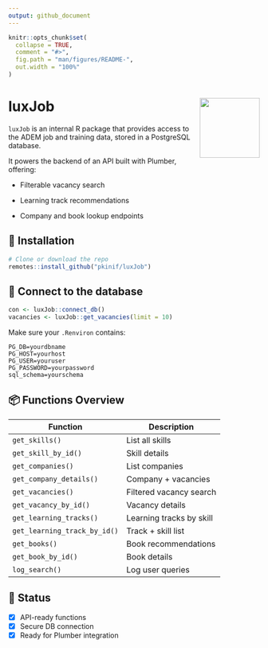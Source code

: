 ```yaml
---
output: github_document
---
```


<!-- README.md is generated from README.Rmd. Please edit that file -->

```r
knitr::opts_chunk$set(
  collapse = TRUE,
  comment = "#>",
  fig.path = "man/figures/README-",
  out.width = "100%"
)
```

# luxJob <img src="man/figures/logo.png" align="right" height="120" />


<!-- badges: start -->
<!-- badges: end -->
`luxJob` is an internal R package that provides access to the ADEM job
and training data, stored in a PostgreSQL database.

It powers the backend of an API built with Plumber, offering: 

- Filterable vacancy search

- Learning track recommendations 

- Company and book lookup endpoints

## 🚀 Installation

``` r
# Clone or download the repo
remotes::install_github("pkinif/luxJob")
```

## 🔌 Connect to the database

``` r
con <- luxJob::connect_db()
vacancies <- luxJob::get_vacancies(limit = 10)
```

Make sure your `.Renviron` contains:

    PG_DB=yourdbname
    PG_HOST=yourhost
    PG_USER=youruser
    PG_PASSWORD=yourpassword
    sql_schema=yourschema

## 📦 Functions Overview

| Function                     | Description              |
|------------------------------|--------------------------|
| `get_skills()`               | List all skills          |
| `get_skill_by_id()`          | Skill details            |
| `get_companies()`            | List companies           |
| `get_company_details()`      | Company + vacancies      |
| `get_vacancies()`            | Filtered vacancy search  |
| `get_vacancy_by_id()`        | Vacancy details          |
| `get_learning_tracks()`      | Learning tracks by skill |
| `get_learning_track_by_id()` | Track + skill list       |
| `get_books()`                | Book recommendations     |
| `get_book_by_id()`           | Book details             |
| `log_search()`               | Log user queries         |

## 🧪 Status

- [x] API-ready functions
- [x] Secure DB connection
- [x] Ready for Plumber integration
